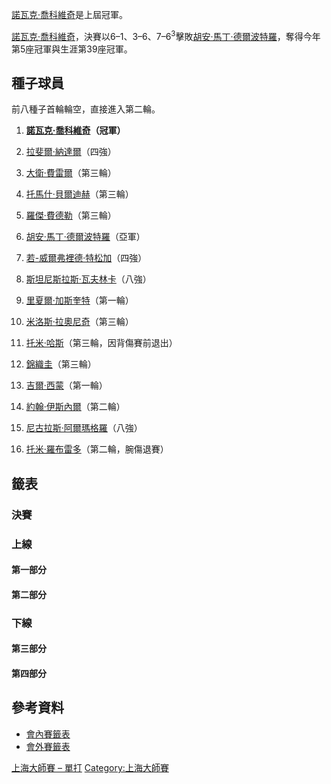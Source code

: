 {{noteTA
|G1=Tennis
|1=zh-hans:圈; zh-hk:圈; zh-tw:輪
|2=zh-hans:半区; zh-hant:半部;
|3=zh-hans:半决赛; zh-hk:準決賽; zh-tw:四強;
|4=zh-hans:四分之一决赛; zh-hk:半準決賽; zh-tw:八強;
}}

{{TennisEvents2|2013|上海大師賽|
| champ = {{flagicon|SRB}} [[諾瓦克·喬科維奇|諾瓦克·喬科維奇]]
| runner = {{flagicon|ARG}} [[胡安·馬丁·德爾波特羅|胡安·馬丁·德爾波特羅]]
| score = 6–1、3–6、7–6<sup>3</sup>
}}

{{main|2013年上海大師賽}}

[[諾瓦克·喬科維奇|諾瓦克·喬科維奇]]是上屆冠軍。

[[諾瓦克·喬科維奇|諾瓦克·喬科維奇]]，決賽以6–1、3–6、7–6<sup>3</sup>擊敗[[胡安·馬丁·德爾波特羅|胡安·馬丁·德爾波特羅]]，奪得今年第5座冠軍與生涯第39座冠軍。

==種子球員==
前八種子首輪輪空，直接進入第二輪。
{{col-begin}}
{{col-2}}
# {{flagicon|SRB}} '''[[諾瓦克·喬科維奇|諾瓦克·喬科維奇]]（冠軍）'''
# {{flagicon|ESP}} [[拉斐爾·納達爾|拉斐爾·納達爾]]（四強）
# {{flagicon|ESP}} [[大衛·費雷爾|大衛·費雷爾]]（第三輪）
# {{flagicon|CZE}} [[托馬什·貝爾迪赫|托馬什·貝爾迪赫]]（第三輪）
# {{flagicon|SUI}} [[羅傑·費德勒|羅傑·費德勒]]（第三輪）
# {{flagicon|ARG}} [[胡安·馬丁·德爾波特羅|胡安·馬丁·德爾波特羅]]（亞軍）
# {{flagicon|FRA}} [[若-威爾弗裡德·特松加|若-威爾弗裡德·特松加]]（四強）
# {{flagicon|SUI}} [[斯坦尼斯拉斯·瓦夫林卡|斯坦尼斯拉斯·瓦夫林卡]]（八強）
{{col-2}}
<ol start=9>
<li>{{flagicon|FRA}} [[里夏爾·加斯奎特|里夏爾·加斯奎特]]（第一輪）
<li>{{flagicon|CAN}} [[米洛斯·拉奧尼奇|米洛斯·拉奧尼奇]]（第三輪）
<li>{{flagicon|GER}} [[托米·哈斯|托米·哈斯]]（第三輪，因背傷賽前退出）
<li>{{flagicon|JPN}} [[錦織圭|錦織圭]]（第三輪）
<li>{{flagicon|FRA}} [[吉爾·西蒙|吉爾·西蒙]]（第一輪）
<li>{{flagicon|USA}} [[約翰·伊斯內爾|約翰·伊斯內爾]]（第二輪）
<li>{{flagicon|ESP}} [[尼古拉斯·阿爾瑪格羅|尼古拉斯·阿爾瑪格羅]]（八強）
<li>{{flagicon|ESP}} [[托米·羅布雷多|托米·羅布雷多]]（第二輪，腕傷退賽）
</ol>
{{col-end}}

==籤表==
{{Draw key}}

===決賽===
{{8TeamBracket-Tennis3
| RD1=八強
| RD2=四強
| RD3=決賽

| team-width=175

| RD1-seed1=1
| RD1-team1='''{{flagicon|SRB}} [[諾瓦克·喬科維奇|諾瓦克·喬科維奇]]
| RD1-score1-1=6<sup>4</sup>
| RD1-score1-2='''6
| RD1-score1-3='''6
| RD1-seed2= 
| RD1-team2={{flagicon|FRA}} [[加埃爾·蒙菲爾斯|加埃爾·蒙菲爾斯]]
| RD1-score2-1='''7<sup>7</sup>
| RD1-score2-2=2
| RD1-score2-3=4

| RD1-seed3= 
| RD1-team3={{flagicon|GER}} [[弗洛里安·邁爾|弗洛里安·邁爾]]
| RD1-score3-1=2
| RD1-score3-2=3
| RD1-score3-3=
| RD1-seed4=7
| RD1-team4='''{{flagicon|FRA}} [[若-威爾弗裡德·特松加|若-威爾弗裡德·特松加]]
| RD1-score4-1='''6
| RD1-score4-2='''6
| RD1-score4-3=

| RD1-seed5=6
| RD1-team5='''{{flagicon|ARG}} [[胡安·馬丁·德爾波特羅|胡安·馬丁·德爾波特羅]]
| RD1-score5-1='''6
| RD1-score5-2='''6
| RD1-score5-3=
| RD1-seed6=15
| RD1-team6={{flagicon|ESP}} [[尼古拉斯·阿爾瑪格羅|尼古拉斯·阿爾瑪格羅]]
| RD1-score6-1=3
| RD1-score6-2=3
| RD1-score6-3=

| RD1-seed7=8
| RD1-team7={{flagicon|SUI}} [[斯坦尼斯拉斯·瓦夫林卡|斯坦尼斯拉斯·瓦夫林卡]]
| RD1-score7-1=6<sup>10</sup>
| RD1-score7-2=1
| RD1-score7-3=
| RD1-seed8=2
| RD1-team8='''{{flagicon|ESP}} [[拉斐爾·納達爾|拉斐爾·納達爾]]
| RD1-score8-1='''7<sup>12</sup>
| RD1-score8-2='''6
| RD1-score8-3=

| RD2-seed1=1
| RD2-team1='''{{flagicon|SRB}} [[諾瓦克·喬科維奇|諾瓦克·喬科維奇]]
| RD2-score1-1='''6
| RD2-score1-2='''7
| RD2-score1-3=
| RD2-seed2=7
| RD2-team2={{flagicon|FRA}} [[若-威爾弗裡德·特松加|若-威爾弗裡德·特松加]]
| RD2-score2-1=2
| RD2-score2-2=5
| RD2-score2-3=

| RD2-seed3=6
| RD2-team3='''{{flagicon|ARG}} [[胡安·馬丁·德爾波特羅|胡安·馬丁·德爾波特羅]]
| RD2-score3-1='''6
| RD2-score3-2='''6
| RD2-score3-3=
| RD2-seed4=2
| RD2-team4={{flagicon|ESP}} [[拉斐爾·納達爾|拉斐爾·納達爾]]
| RD2-score4-1=2
| RD2-score4-2=4
| RD2-score4-3=

| RD3-seed1=1
| RD3-team1='''{{flagicon|SRB}} [[諾瓦克·喬科維奇|諾瓦克·喬科維奇]]
| RD3-score1-1='''6
| RD3-score1-2=3
| RD3-score1-3='''7<sup>7</sup>
| RD3-seed2=6
| RD3-team2={{flagicon|ARG}} [[胡安·馬丁·德爾波特羅|胡安·馬丁·德爾波特羅]]
| RD3-score2-1=1
| RD3-score2-2='''6
| RD3-score2-3=6<sup>3</sup>
}}

===上線===
====第一部分====
{{16TeamBracket-Compact-Tennis3-Byes
| RD1=第一輪
| RD2=第二輪
| RD3=第三輪
| RD4=八強

| RD1-seed03=
| RD1-team03='''{{flagicon|ESP}} [[馬塞爾·格拉諾勒斯|格拉諾勒斯]]
| RD1-score03-1='''6
| RD1-score03-2='''6
| RD1-score03-3=
| RD1-seed04=
| RD1-team04={{flagicon|SRB}} [[揚科·蒂普薩雷維奇|蒂普薩雷維奇]]
| RD1-score04-1=4
| RD1-score04-2=4
| RD1-score04-3=

| RD1-seed05=Q
| RD1-team05={{flagicon|ITA}} [[保羅·洛倫齊|洛倫齊]]
| RD1-score05-1='''6
| RD1-score05-2=6<sup>5</sup>
| RD1-score05-3=4
| RD1-seed06=
| RD1-team06={{flagicon|ITA}} '''[[法比奧·福尼尼|福尼尼]]
| RD1-score06-1=4
| RD1-score06-2='''7<sup>7</sup>
| RD1-score06-3='''6

| RD1-seed07=
| RD1-team07={{flagicon|ESP}} [[阿爾伯特·蒙塔涅斯|蒙塔涅斯]]
| RD1-score07-1=4
| RD1-score07-2=1
| RD1-score07-3=
| RD1-seed08=16
| RD1-team08={{flagicon|ESP}} '''[[托米·羅布雷多|羅布雷多]]
| RD1-score08-1='''6
| RD1-score08-2='''6
| RD1-score08-3=

| RD1-seed09=9
| RD1-team09={{flagicon|FRA}} [[里夏爾·加斯奎特|加斯奎特]]
| RD1-score09-1=3
| RD1-score09-2=4
| RD1-score09-3=
| RD1-seed10=
| RD1-team10={{flagicon|CAN}} '''[[華塞克·波斯比希爾|波斯比希爾]]
| RD1-score10-1='''6
| RD1-score10-2='''6
| RD1-score10-3=

| RD1-seed11=Q
| RD1-team11={{flagicon|JPN}} [[伊藤龍馬|伊藤]]
| RD1-score11-1=3
| RD1-score11-2=2
| RD1-score11-3=
| RD1-seed12=
| RD1-team12='''{{flagicon|FRA}} [[加埃爾·蒙菲爾斯|蒙菲爾斯]]
| RD1-score12-1='''6
| RD1-score12-2='''6
| RD1-score12-3=

| RD1-seed13=WC
| RD1-team13={{flagicon|AUS}} [[萊頓·休伊特|休伊特]]
| RD1-score13-1=4
| RD1-score13-2=2
| RD1-score13-3=
| RD1-seed14=
| RD1-team14='''{{flagicon|ITA}} [[安德烈亞斯·塞皮|塞皮]]
| RD1-score14-1='''6
| RD1-score14-2='''6
| RD1-score14-3=

| RD2-seed01=1
| RD2-team01={{flagicon|SRB}} '''[[諾瓦克·喬科維奇|喬科維奇]]
| RD2-score01-1='''6
| RD2-score01-2='''6
| RD2-score01-3=
| RD2-seed02=
| RD2-team02={{flagicon|ESP}} [[馬塞爾·格拉諾勒斯|格拉諾勒斯]]
| RD2-score02-1=2
| RD2-score02-2=0
| RD2-score02-3=

| RD2-seed03=
| RD2-team03={{flagicon|ITA}} '''[[法比奧·福尼尼|福尼尼]]
| RD2-score03-1='''7<sup>7</sup>
| RD2-score03-2=2
| RD2-score03-3=
| RD2-seed04=16
| RD2-team04={{flagicon|ESP}} [[托米·羅布雷多|羅布雷多]]
| RD2-score04-1=6<sup>3</sup>
| RD2-score04-2=1<sup>r</sup>
| RD2-score04-3=

| RD2-seed05=
| RD2-team05={{flagicon|CAN}} [[華塞克·波斯比希爾|波斯比希爾]]
| RD2-score05-1=5
| RD2-score05-2=6<sup>4</sup>
| RD2-score05-3=
| RD2-seed06=
| RD2-team06='''{{flagicon|FRA}} [[加埃爾·蒙菲爾斯|蒙菲爾斯]]
| RD2-score06-1='''7
| RD2-score06-2='''7<sup>7</sup>
| RD2-score06-3=

| RD2-seed07=
| RD2-team07={{flagicon|ITA}} [[安德烈亞斯·塞皮|塞皮]]
| RD2-score07-1=4
| RD2-score07-2=3
| RD2-score07-3=
| RD2-seed08=5
| RD2-team08='''{{flagicon|SUI}} [[羅傑·費德勒|費德勒]]
| RD2-score08-1='''6
| RD2-score08-2='''6
| RD2-score08-3=

| RD3-seed01=1
| RD3-team01='''{{flagicon|SRB}} [[諾瓦克·喬科維奇|喬科維奇]]
| RD3-score01-1='''6
| RD3-score01-2='''6
| RD3-score01-3=
| RD3-seed02=
| RD3-team02={{flagicon|ITA}} [[法比奧·福尼尼|福尼尼]]
| RD3-score02-1=3
| RD3-score02-2=3
| RD3-score02-3=

| RD3-seed03=
| RD3-team03='''{{flagicon|FRA}} [[加埃爾·蒙菲爾斯|蒙菲爾斯]]
| RD3-score03-1='''6
| RD3-score03-2=6<sup>5</sup>
| RD3-score03-3='''6
| RD3-seed04=5
| RD3-team04={{flagicon|SUI}} [[羅傑·費德勒|費德勒]]
| RD3-score04-1=4
| RD3-score04-2='''7<sup>7</sup>
| RD3-score04-3=3

| RD4-seed01=1
| RD4-team01='''{{flagicon|SRB}} [[諾瓦克·喬科維奇|喬科維奇]]
| RD4-score01-1=6<sup>4</sup>
| RD4-score01-2='''6
| RD4-score01-3='''6
| RD4-seed02=
| RD4-team02={{flagicon|FRA}} [[加埃爾·蒙菲爾斯|蒙菲爾斯]]
| RD4-score02-1='''7<sup>7</sup>
| RD4-score02-2=2
| RD4-score02-3=4
}}

====第二部分====
{{16TeamBracket-Compact-Tennis3-Byes
| RD1=第一輪
| RD2=第二輪
| RD3=第三輪
| RD4=八強

| RD1-seed03=
| RD1-team03={{flagicon|FRA}} [[儒利安·貝內托|貝內托]]
| RD1-score03-1=3 
| RD1-score03-2='''6
| RD1-score03-3=3
| RD1-seed04=
| RD1-team04='''{{flagicon|CZE}} [[盧卡斯·拉索爾|拉索爾]]
| RD1-score04-1='''6
| RD1-score04-2=1
| RD1-score04-3='''6

| RD1-seed05=WC
| RD1-team05={{flagicon|CHN}} [[吳迪_(網球運動員)|吳]]
| RD1-score05-1=3
| RD1-score05-2=3
| RD1-score05-3=
| RD1-seed06=
| RD1-team06='''{{flagicon|GER}} [[弗洛里安·邁爾|邁爾]]
| RD1-score06-1='''6
| RD1-score06-2='''6
| RD1-score06-3=

| RD1-seed07=
| RD1-team07={{flagicon|FRA}} '''[[伯諾瓦·帕爾雷|帕爾雷]]
| RD1-score07-1='''6
| RD1-score07-2='''6
| RD1-score07-3=
| RD1-seed08=13
| RD1-team08={{flagicon|FRA}} [[吉爾·西蒙|西蒙]]
| RD1-score08-1=4
| RD1-score08-2=3
| RD1-score08-3=

| RD1-seed09=12
| RD1-team09={{flagicon|JPN}} '''[[錦織圭|錦織]]
| RD1-score09-1='''6
| RD1-score09-2='''6
| RD1-score09-3=
| RD1-seed10=
| RD1-team10={{flagicon|BUL}} [[格里戈爾·季米特洛夫|季米特洛夫]]
| RD1-score10-1=3
| RD1-score10-2=4
| RD1-score10-3=

| RD1-seed11=
| RD1-team11='''{{flagicon|AUT}} [[于爾根·梅爾澤|梅爾澤]]
| RD1-score11-1=4
| RD1-score11-2='''6
| RD1-score11-3='''6
| RD1-seed12=
| RD1-team12={{flagicon|CRO}} [[伊萬·多迪格|多迪格]]
| RD1-score12-1='''6
| RD1-score12-2=3
| RD1-score12-3=4

| RD1-seed13=
| RD1-team13={{flagicon|RUS}} [[米哈伊爾·尤日尼|尤日尼]]
| RD1-score13-1=2<sup>r</sup>
| RD1-score13-2=
| RD1-score13-3=
| RD1-seed14=
| RD1-team14='''{{flagicon|ESP}} [[巴勃羅·安杜哈爾|安杜哈爾]]
| RD1-score14-1=5
| RD1-score14-2=
| RD1-score14-3=

| RD2-seed01=3
| RD2-team01='''{{flagicon|ESP}} [[大衛·費雷爾|費雷爾]]
| RD2-score01-1='''6
| RD2-score01-2='''6
| RD2-score01-3=
| RD2-seed02=
| RD2-team02={{flagicon|CZE}} [[盧卡斯·拉索爾|拉索爾]]
| RD2-score02-1=3
| RD2-score02-2=4
| RD2-score02-3=

| RD2-seed03=
| RD2-team03={{flagicon|GER}} '''[[弗洛里安·邁爾|邁爾]]
| RD2-score03-1='''7<sup>7</sup>
| RD2-score03-2='''7
| RD2-score03-3=
| RD2-seed04=
| RD2-team04={{flagicon|FRA}} [[伯諾瓦·帕爾雷|帕爾雷]]
| RD2-score04-1=6<sup>1</sup>
| RD2-score04-2=5
| RD2-score04-3=

| RD2-seed05=12
| RD2-team05='''{{flagicon|JPN}} [[錦織圭|錦織]]
| RD2-score05-1='''6
| RD2-score05-2=3
| RD2-score05-3='''6
| RD2-seed06=
| RD2-team06={{flagicon|AUT}} [[于爾根·梅爾澤|梅爾澤]]
| RD2-score06-1=4
| RD2-score06-2='''6
| RD2-score06-3=1

| RD2-seed07=
| RD2-team07={{flagicon|ESP}} [[巴勃羅·安杜哈爾|安杜哈爾]]
| RD2-score07-1=3
| RD2-score07-2=2
| RD2-score07-3=
| RD2-seed08=7
| RD2-team08={{flagicon|FRA}} '''[[若-威爾弗裡德·特松加|特松加]]
| RD2-score08-1='''6
| RD2-score08-2='''6
| RD2-score08-3=

| RD3-seed01=3
| RD3-team01={{flagicon|ESP}} [[大衛·費雷爾|費雷爾]]
| RD3-score01-1=4
| RD3-score01-2=3
| RD3-score01-3=
| RD3-seed02=
| RD3-team02='''{{flagicon|GER}} [[弗洛里安·邁爾|邁爾]]
| RD3-score02-1='''6
| RD3-score02-2='''6
| RD3-score02-3=

| RD3-seed03=12
| RD3-team03={{flagicon|JPN}} [[錦織圭|錦織]]
| RD3-score03-1=6<sup>5</sup>
| RD3-score03-2=0
| RD3-score03-3=
| RD3-seed04=7
| RD3-team04='''{{flagicon|FRA}} [[若-威爾弗裡德·特松加|特松加]]
| RD3-score04-1='''7<sup>7</sup>
| RD3-score04-2='''6
| RD3-score04-3=

| RD4-seed01=
| RD4-team01={{flagicon|GER}} [[弗洛里安·邁爾|邁爾]]
| RD4-score01-1=2
| RD4-score01-2=3
| RD4-score01-3=
| RD4-seed02=7
| RD4-team02='''{{flagicon|FRA}} [[若-威爾弗裡德·特松加|特松加]]
| RD4-score02-1='''6
| RD4-score02-2='''6
| RD4-score02-3=
}}

===下線===
====第三部分====
{{16TeamBracket-Compact-Tennis3-Byes
| RD1=第一輪
| RD2=第二輪
| RD3=第三輪
| RD4=八強

| RD1-seed03=
| RD1-team03={{flagicon|GER}} '''[[菲利普·科爾施賴伯|科爾施賴伯]]
| RD1-score03-1='''7
| RD1-score03-2='''6
| RD1-score03-3=
| RD1-seed04=WC
| RD1-team04={{flagicon|CHN}} [[公茂鑫|公]]
| RD1-score04-1=5
| RD1-score04-2=2
| RD1-score04-3=

| RD1-seed05=Q
| RD1-team05={{flagicon|COL}} [[亞歷杭德羅·法亞|法亞]]
| RD1-score05-1=6<sup>3</sup>
| RD1-score05-2=5
| RD1-score05-3=
| RD1-seed06=
| RD1-team06={{flagicon|GER}} '''[[丹尼爾·布蘭德斯|布蘭德斯]]
| RD1-score06-1='''7<sup>7</sup>
| RD1-score06-2='''7
| RD1-score06-3=

| RD1-seed07=
| RD1-team07={{flagicon|USA}} [[薩姆·奎里|奎里]]
| RD1-score07-1=4
| RD1-score07-2=4
| RD1-score07-3=
| RD1-seed08=11
| RD1-team08={{flagicon|GER}} '''[[托米·哈斯|哈斯]]
| RD1-score08-1='''6
| RD1-score08-2='''6
| RD1-score08-3=

| RD1-seed09=15
| RD1-team09={{flagicon|ESP}} '''[[尼古拉斯·阿爾瑪格羅|阿爾瑪格羅]]
| RD1-score09-1='''7<sup>7</sup>
| RD1-score09-2='''6
| RD1-score09-3=
| RD1-seed10=Q
| RD1-team10={{flagicon|JPN}} [[添田豪|添田]]
| RD1-score10-1=6<sup>5</sup>
| RD1-score10-2=2
| RD1-score10-3=

| RD1-seed11=
| RD1-team11='''{{flagicon|FRA}} [[熱雷米·夏爾迪|夏爾迪]]
| RD1-score11-1='''7
| RD1-score11-2='''6
| RD1-score11-3=
| RD1-seed12=
| RD1-team12={{flagicon|AUS}} [[伯納德·托米奇|托米奇]]
| RD1-score12-1=5
| RD1-score12-2=2
| RD1-score12-3=

| RD1-seed13=
| RD1-team13={{flagicon|ESP}} '''[[費利西亞諾·洛佩斯|洛佩斯]]
| RD1-score13-1='''7<sup>7</sup>
| RD1-score13-2=4
| RD1-score13-3='''6
| RD1-seed14=
| RD1-team14={{flagicon|FIN}} [[亞爾科·涅米寧|涅米寧]]
| RD1-score14-1=6<sup>2</sup>
| RD1-score14-2='''6
| RD1-score14-3=3

| RD2-seed01=6
| RD2-team01='''{{flagicon|ARG}} [[胡安·馬丁·德爾波特羅|德爾波特羅]]
| RD2-score01-1=3
| RD2-score01-2='''6
| RD2-score01-3='''7<sup>7</sup>
| RD2-seed02=
| RD2-team02={{flagicon|GER}} [[菲利普·科爾施賴伯|科爾施賴伯]]
| RD2-score02-1='''6
| RD2-score02-2=3
| RD2-score02-3=6<sup>4</sup>

| RD2-seed03=
| RD2-team03={{flagicon|GER}} [[丹尼爾·布蘭德斯|布蘭德斯]]
| RD2-score03-1=4
| RD2-score03-2=4
| RD2-score03-3=
| RD2-seed04=11
| RD2-team04={{flagicon|GER}} '''[[托米·哈斯|哈斯]]
| RD2-score04-1='''6
| RD2-score04-2='''6
| RD2-score04-3=

| RD2-seed05=15
| RD2-team05={{flagicon|ESP}} '''[[尼古拉斯·阿爾瑪格羅|阿爾瑪格羅]]
| RD2-score05-1='''6
| RD2-score05-2='''6
| RD2-score05-3=
| RD2-seed06=
| RD2-team06={{flagicon|FRA}} [[熱雷米·夏爾迪|夏爾迪]]
| RD2-score06-1=3
| RD2-score06-2=4
| RD2-score06-3=

| RD2-seed07=
| RD2-team07={{flagicon|ESP}} [[費利西亞諾·洛佩斯|洛佩斯]]
| RD2-score07-1=6<sup>5</sup>
| RD2-score07-2=2
| RD2-score07-3=
| RD2-seed08=4
| RD2-team08='''{{flagicon|CZE}} [[托馬什·貝爾迪赫|貝爾迪赫]]
| RD2-score08-1='''7<sup>7</sup>
| RD2-score08-2='''6
| RD2-score08-3=

| RD3-seed01=6
| RD3-team01='''{{flagicon|ARG}} [[胡安·馬丁·德爾波特羅|德爾波特羅]]
| RD3-score01-1=<small>w/o
| RD3-score01-2=
| RD3-score01-3=
| RD3-seed02=11
| RD3-team02={{flagicon|GER}} [[托米·哈斯|哈斯]]
| RD3-score02-1=
| RD3-score02-2=
| RD3-score02-3=

| RD3-seed03=15
| RD3-team03='''{{flagicon|ESP}} [[尼古拉斯·阿爾瑪格羅|阿爾瑪格羅]]
| RD3-score03-1=6<sup>6</sup>
| RD3-score03-2='''6
| RD3-score03-3='''7<sup>7</sup>
| RD3-seed04=4
| RD3-team04={{flagicon|CZE}} [[托馬什·貝爾迪赫|貝爾迪赫]]
| RD3-score04-1='''7<sup>8</sup>
| RD3-score04-2=3
| RD3-score04-3=6<sup>4</sup>

| RD4-seed01=6
| RD4-team01='''{{flagicon|ARG}} [[胡安·馬丁·德爾波特羅|德爾波特羅]]
| RD4-score01-1='''6
| RD4-score01-2='''6
| RD4-score01-3=
| RD4-seed02=15
| RD4-team02={{flagicon|ESP}} [[尼古拉斯·阿爾瑪格羅|阿爾瑪格羅]]
| RD4-score02-1=3
| RD4-score02-2=3
| RD4-score02-3=
}}

====第四部分====
{{16TeamBracket-Compact-Tennis3-Byes
| RD1=第一輪
| RD2=第二輪
| RD3=第三輪
| RD4=八強

| RD1-seed03=
| RD1-team03={{flagicon|ROU}} [[維克托·哈內斯庫|哈內斯庫]]
| RD1-score03-1='''6
| RD1-score03-2=6<sup>5</sup>
| RD1-score03-3=6<sup>4</sup>
| RD1-seed04=
| RD1-team04={{flagicon|RSA}} '''[[凱文·安德森_(網球運動員)|安德森]]
| RD1-score04-1=4
| RD1-score04-2='''7<sup>7</sup>
| RD1-score04-3='''7<sup>7</sup>

| RD1-seed05=WC
| RD1-team05={{flagicon|CHN}} [[張擇|張]]
| RD1-score05-1=5
| RD1-score05-2=2
| RD1-score05-3=
| RD1-seed06=
| RD1-team06='''{{flagicon|ESP}} [[費爾南多·貝爾達斯科|貝爾達斯科]]
| RD1-score06-1='''7
| RD1-score06-2='''6
| RD1-score06-3=

| RD1-seed07=Q
| RD1-team07={{flagicon|POL}} [[米哈烏·柏茲西茲尼|柏茲西茲尼]]
| RD1-score07-1=4
| RD1-score07-2=4
| RD1-score07-3=
| RD1-seed08=10
| RD1-team08='''{{flagicon|CAN}} [[米洛斯·拉奧尼奇|拉奧尼奇]]
| RD1-score08-1='''6
| RD1-score08-2='''6
| RD1-score08-3=

| RD1-seed09=14
| RD1-team09='''{{flagicon|USA}} [[約翰·伊斯內爾|伊斯內爾]]
| RD1-score09-1=4
| RD1-score09-2='''7
| RD1-score09-3='''7
| RD1-seed10=Q
| RD1-team10={{flagicon|COL}} [[聖地亞哥·基拉爾多|基拉爾多]]
| RD1-score10-1='''6
| RD1-score10-2=5
| RD1-score10-3=5

| RD1-seed11=
| RD1-team11={{flagicon|RUS}} [[德米特里·圖爾蘇諾夫|圖爾蘇諾夫]]
| RD1-score11-1='''6
| RD1-score11-2=4
| RD1-score11-3=4
| RD1-seed12=
| RD1-team12='''{{flagicon|ARG}} [[卡洛斯·貝洛克|貝洛克]]
| RD1-score12-1=4
| RD1-score12-2='''6
| RD1-score12-3='''6

| RD1-seed13=
| RD1-team13='''{{flagicon|UKR}} [[亞歷山大·多爾戈波洛夫|多爾戈波洛夫]]
| RD1-score13-1='''6
| RD1-score13-2='''6
| RD1-score13-3=
| RD1-seed14=Q
| RD1-team14={{flagicon|USA}} [[麥可·羅素_(網球運動員)|羅素]]
| RD1-score14-1=1
| RD1-score14-2=3
| RD1-score14-3=

| RD2-seed01=8
| RD2-team01='''{{flagicon|SUI}} [[斯坦尼斯拉斯·瓦夫林卡|瓦夫林卡]]
| RD2-score01-1='''6
| RD2-score01-2=3
| RD2-score01-3='''7<sup>8</sup>
| RD2-seed02=
| RD2-team02={{flagicon|RSA}} [[凱文·安德森_(網球運動員)|安德森]]
| RD2-score02-1=4
| RD2-score02-2='''6
| RD2-score02-3=6<sup>6</sup>

| RD2-seed03=
| RD2-team03={{flagicon|ESP}} [[費爾南多·貝爾達斯科|貝爾達斯科]]
| RD2-score03-1=6<sup>1</sup>
| RD2-score03-2='''6
| RD2-score03-3=3
| RD2-seed04=10
| RD2-team04='''{{flagicon|CAN}} [[米洛斯·拉奧尼奇|拉奧尼奇]]
| RD2-score04-1='''7<sup>7</sup>
| RD2-score04-2=3
| RD2-score04-3='''6

| RD2-seed05=14
| RD2-team05={{flagicon|USA}} [[約翰·伊斯內爾|伊斯內爾]]
| RD2-score05-1=4
| RD2-score05-2=6<sup>4</sup>
| RD2-score05-3=
| RD2-seed06=
| RD2-team06='''{{flagicon|ARG}} [[卡洛斯·貝洛克|貝洛克]]
| RD2-score06-1='''6
| RD2-score06-2='''7<sup>7</sup>
| RD2-score06-3=

| RD2-seed07=
| RD2-team07={{flagicon|UKR}} [[亞歷山大·多爾戈波洛夫|多爾戈波洛夫]]
| RD2-score07-1=3
| RD2-score07-2=2
| RD2-score07-3=
| RD2-seed08=2
| RD2-team08='''{{flagicon|ESP}} [[拉斐爾·納達爾|納達爾]]
| RD2-score08-1='''6
| RD2-score08-2='''6
| RD2-score08-3=

| RD3-seed01=8
| RD3-team01='''{{flagicon|SUI}} [[斯坦尼斯拉斯·瓦夫林卡|瓦夫林卡]]
| RD3-score01-1='''7<sup>7</sup>
| RD3-score01-2='''6
| RD3-score01-3=
| RD3-seed02=10
| RD3-team02={{flagicon|CAN}} [[米洛斯·拉奧尼奇|拉奧尼奇]]
| RD3-score02-1=6<sup>2</sup>
| RD3-score02-2=4
| RD3-score02-3=

| RD3-seed03=
| RD3-team03={{flagicon|ARG}} [[卡洛斯·貝洛克|貝洛克]]
| RD3-score03-1=1
| RD3-score03-2=6<sup>5</sup>
| RD3-score03-3=
| RD3-seed04=2
| RD3-team04='''{{flagicon|ESP}} [[拉斐爾·納達爾|納達爾]]
| RD3-score04-1='''6
| RD3-score04-2='''7<sup>7</sup>
| RD3-score04-3=

| RD4-seed01=8
| RD4-team01={{flagicon|SUI}} [[斯坦尼斯拉斯·瓦夫林卡|瓦夫林卡]]
| RD4-score01-1=6<sup>10</sup>
| RD4-score01-2=1
| RD4-score01-3=
| RD4-seed02=2
| RD4-team02='''{{flagicon|ESP}} [[拉斐爾·納達爾|納達爾]]
| RD4-score02-1='''7<sup>12</sup>
| RD4-score02-2='''6
| RD4-score02-3=
}}

==參考資料==
* [http://www.atpworldtour.com/posting/2013/5014/mds.pdf 會內賽籤表]{{Wayback|url=http://www.atpworldtour.com/posting/2013/5014/mds.pdf |date=20150924172420 }}
* [http://www.atpworldtour.com/posting/2013/5014/qs.pdf 會外賽籤表]{{Wayback|url=http://www.atpworldtour.com/posting/2013/5014/qs.pdf |date=20150924172421 }}

[[Category:2013年ATP世界巡迴賽|上海大師賽 – 單打]]
[[Category:上海大師賽|Category:上海大師賽]]